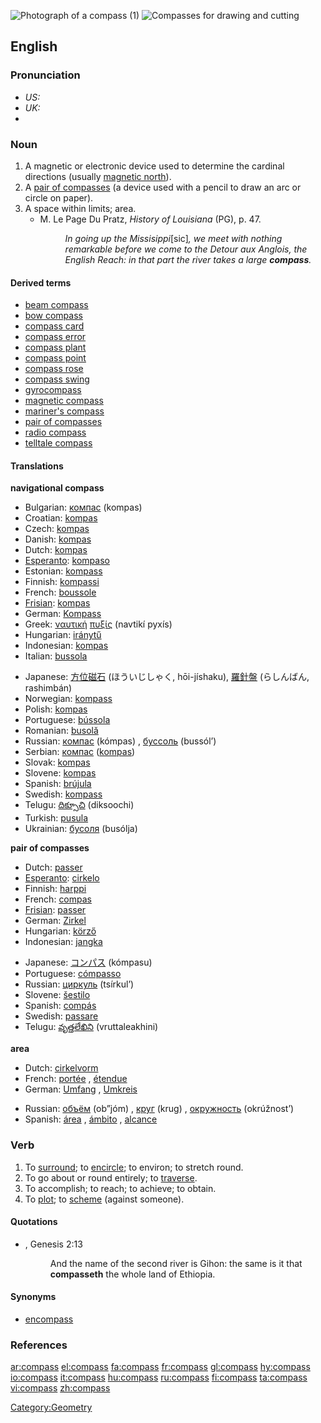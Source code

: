 {{wikipedia}}
[[Image:Compass_in_a_wooden_frame.jpg|thumb|right|Photograph of a compass (1)]]
[[Image:Zirkel.jpg|thumb|Compasses for drawing and cutting]]
==English==

===Pronunciation===
*''US:'' {{SAMPA|/cVm.p{s/}}
*''UK:'' {{IPA|/'kʌmpəs/}}
*{{audio|en-us-compass.ogg|Audio (US)}}

===Noun===
{{en-noun|es}}

# A magnetic or electronic device used to determine the cardinal directions (usually [[magnetic north]]).
# A [[pair of compasses]] (a device used with a pencil to draw an arc or circle on paper).
# A space within limits; area.
#* M. Le Page Du Pratz, ''History of Louisiana'' (PG), p. 47.
#*: ''In going up the Missisippi ''[sic]'', we meet with nothing remarkable before we come to the Detour aux Anglois, the English Reach: in that part the river takes a large '''compass'''.''

====Derived terms====
*[[beam compass]]
*[[bow compass]]
*[[compass card]]
*[[compass error]]
*[[compass plant]]
*[[compass point]]
*[[compass rose]]
*[[compass swing]]
*[[gyrocompass]]
*[[magnetic compass]]
*[[mariner's compass]]
*[[pair of compasses]]
*[[radio compass]]
*[[telltale compass]]

====Translations====
'''navigational compass'''
{{top}}
*Bulgarian: [[компас]] (kompas) {{m}}
*Croatian: [[kompas]] {{m}}
*Czech: [[kompas]] {{m}}
*Danish: [[kompas]] {{c}}
*Dutch: [[kompas]] {{n}}
*[[Esperanto]]: [[kompaso]]
*Estonian: [[kompass]]
*Finnish: [[kompassi]]
*French: [[boussole]] {{f}}
*[[Frisian]]: [[kompas]] {{n}}
*German: [[Kompass]] {{m}}
*Greek: [[ναυτική]] [[πυξίς]] (navtikí pyxís) {{f}}
*Hungarian: [[iránytű]]
*Indonesian: [[kompas]]
*Italian: [[bussola]] {{f}}
{{mid}}
*Japanese: [[方位磁石]] (ほういじしゃく, hōi-jíshaku), [[羅針盤]] (らしんばん, rashimbán)
*Norwegian: [[kompass]] {{c}}
*Polish: [[kompas]] {{m}}
*Portuguese: [[bússola]] {{f}}
*Romanian: [[busolă]] {{f}}
*Russian: [[компас]] (kómpas) {{m}}, [[буссоль]] (bussól’) {{f}}
*Serbian: [[компас]] ([[kompas]]) {{m}}
*Slovak: [[kompas]] {{m}}
*Slovene: [[kompas]] {{m}}
*Spanish: [[brújula]] {{f}}
*Swedish: [[kompass]] {{c}}
*Telugu: [[దిక్సూచి]] (diksoochi)
*Turkish: [[pusula]]
*Ukrainian: [[бусоля]] (busólja) {{m}}
{{bottom}}

'''pair of compasses'''
{{top}}
*Dutch: [[passer]]
*[[Esperanto]]: [[cirkelo]]
*Finnish: [[harppi]]
*French: [[compas]] {{m}}
*[[Frisian]]: [[passer]]
*German: [[Zirkel]] {{m}}
*Hungarian: [[körző]]
*Indonesian: [[jangka]]
{{mid}}
*Japanese: [[コンパス]] (kómpasu)
*Portuguese: [[cómpasso]] {{m}}
*Russian: [[циркуль]] (tsírkul’) {{m}}
*Slovene: [[šestilo]] {{n}}
*Spanish: [[compás]] {{m}}
*Swedish: [[passare]] {{c}}
*Telugu: [[వృత్తలేఖిని]] (vruttaleakhini)
{{bottom}}

'''area'''
{{top}}
*Dutch: [[cirkelvorm]]
*French: [[portée]] {{f}}, [[étendue]] {{f}}
*German: [[Umfang]] {{m}}, [[Umkreis]] {{m}}
{{mid}}
*Russian: [[объём]] (ob”jóm) {{m}}, [[круг]] (krug) {{m}}, [[окружность]] (okrúžnost’) {{f}}
*Spanish: [[área]] {{f}}, [[ámbito]] {{m}}, [[alcance]] {{m}}
{{bottom}}

===Verb===
{{en-verb|compass|es}}

# To [[surround]]; to [[encircle]]; to environ; to stretch round.
# To go about or round entirely; to [[traverse]].
# To accomplish; to reach; to achieve; to obtain.
# To [[plot]]; to [[scheme]] (against someone).

====Quotations====
*{{RQ:Authorized Version}}, Genesis 2:13
*: And the name of the second river is Gihon: the same is it that '''compasseth''' the whole land of Ethiopia.

====Synonyms====
*[[encompass]]

===References===
{{R:Century 1911}}
{{R:Webster 1913}}

[[Category:Geometry]]

[[ar:compass]]
[[el:compass]]
[[fa:compass]]
[[fr:compass]]
[[gl:compass]]
[[hy:compass]]
[[io:compass]]
[[it:compass]]
[[hu:compass]]
[[ru:compass]]
[[fi:compass]]
[[ta:compass]]
[[vi:compass]]
[[zh:compass]]